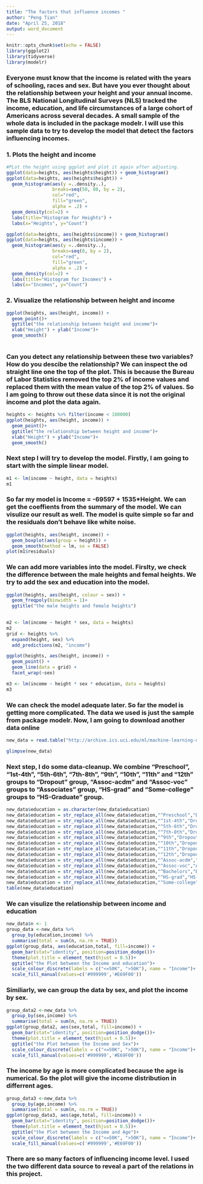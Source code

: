 ---
title: "The factors that influence incomes "
author: "Peng Tian"
date: "April 25, 2018"
output: word_document
---

```{r setup, include=FALSE}
knitr::opts_chunk$set(echo = FALSE)
library(ggplot2)
library(tidyverse)
library(modelr)
```

### Everyone must know that the income is related with the years of schooling, races and sex. But have you ever thought about the relationship between your height and your annual income. The BLS National Longitudinal Surveys (NLS) tracked the income, education, and life circumstances of a large cohort of Americans across several decades. A small sample of the whole data is included in the package modelr. I will use this sample data to try to develop the model that detect the factors influencing incomes.

### 1. Plots the height and income
```{r}
#PLot the height using ggplot and plot it again after adjusting.
ggplot(data=heights, aes(heights$height)) + geom_histogram()
ggplot(data=heights, aes(heights$height)) + 
  geom_histogram(aes(y =..density..), 
                 breaks=seq(50, 80, by = 2), 
                 col="red", 
                 fill="green", 
                 alpha = .2) + 
  geom_density(col=2) + 
  labs(title="Histogram for Heights") +
  labs(x="Heights", y="Count")

ggplot(data=heights, aes(heights$income)) + geom_histogram()
ggplot(data=heights, aes(heights$income)) + 
  geom_histogram(aes(y =..density..), 
                 breaks=seq(0, by = 2), 
                 col="red", 
                 fill="green", 
                 alpha = .2) + 
  geom_density(col=2) + 
  labs(title="Histogram for Incomes") +
  labs(x="Incomes", y="Count")

```
### 2. Visualize the relationship between height and income
```{r}
ggplot(heights, aes(height, income)) +
  geom_point()+
  ggtitle("the relationship between height and income")+
  xlab("Height") + ylab("Income")+
  geom_smooth()
  
```
### Can you detect any relationship between these two variables? How do you descibe the relationship? We can inspect the od straight line one the top of the plot. This is because the Bureau of Labor Statistics removed the top 2% of income values and replaced them with the mean value of the top 2% of values. So I am going to throw out these data since it is not the original income and plot the data again.
```{r}
heights <- heights %>% filter(income < 180000)
ggplot(heights, aes(height, income)) +
  geom_point()+
  ggtitle("the relationship between height and income")+
  xlab("Height") + ylab("Income")+
  geom_smooth()
```
### Next step I will try to develop the model. Firstly, I am going to start with the simple linear model.

```{r}
m1 <- lm(income ~ height, data = heights)
m1

```
### So far my model is Income = -69597 + 1535*Height. We can get the coeffients from the summary of the model. We can visulize our result as well. The model is quite simple so far and the residuals don't behave like white noise. 
```{r}
ggplot(heights, aes(height, income)) +
  geom_boxplot(aes(group = height)) +
  geom_smooth(method = lm, se = FALSE)
plot(m1$residuals)
```
### We can add more variables into the model. Firslty, we check the difference between the male heights and femal heights. We try to add the sex and education into the model.
```{r}
ggplot(heights, aes(height, colour = sex)) + 
  geom_freqpoly(binwidth = 1)+
  ggtitle("the male heights and female heights")
  
```

```{r}
m2 <- lm(income ~ height * sex, data = heights)
m2
grid <- heights %>% 
  expand(height, sex) %>% 
  add_predictions(m2, "income")

ggplot(heights, aes(height, income)) + 
  geom_point() + 
  geom_line(data = grid) +
  facet_wrap(~sex)
```

```{r}
m3 <- lm(income ~ height * sex * education, data = heights)
m3
```
### We can check the model adequate later. So far the model is getting more complicated. The data we used is just the sample from package modelr. Now, I am going to download another data online 
```{r}
new_data = read.table("http://archive.ics.uci.edu/ml/machine-learning-databases/adult/adult.data", sep=",", header=F, col.names=c("age", "type_employer", "fnlwgt", "education", "education_num", "marital", "occupation", "relationship", "race", "sex", "capital_gain", "capital_loss", "hr_per_week", "country", "income"), fill=FALSE, strip.white=T)

glimpse(new_data)

```
### Next step, I do some data-cleanup. We combine "Preschool", "1st-4th", "5th-6th", "7th-8th", "9th", "10th", "11th" and "12th" groups to "Dropout" group, "Assoc-acdm" and "Assoc-voc" groups to "Associates" group, "HS-grad" and "Some-college" groups to "HS-Graduate" group.
```{r}

new_data$education = as.character(new_data$education)
new_data$education = str_replace_all(new_data$education,"^Preschool","Dropout")
new_data$education = str_replace_all(new_data$education,"^1st-4th","Dropout")
new_data$education = str_replace_all(new_data$education,"^5th-6th","Dropout")
new_data$education = str_replace_all(new_data$education,"^7th-8th","Dropout")
new_data$education = str_replace_all(new_data$education,"^9th","Dropout")
new_data$education = str_replace_all(new_data$education,"^10th","Dropout")
new_data$education = str_replace_all(new_data$education,"^11th","Dropout")
new_data$education = str_replace_all(new_data$education,"^12th","Dropout")
new_data$education = str_replace_all(new_data$education,"^Assoc-acdm","Associates")
new_data$education = str_replace_all(new_data$education,"^Assoc-voc","Associates")
new_data$education = str_replace_all(new_data$education,"^Bachelors","Bachelors")
new_data$education = str_replace_all(new_data$education,"^HS-grad","HS-graduate")
new_data$education = str_replace_all(new_data$education,"^Some-college","Colleges")
table(new_data$education)
```
### We can visulize the relationship between income and education
```{r}
new_data$n <- 1
group_data <-new_data %>%
  group_by(education,income) %>%
  summarise(total = sum(n, na.rm = TRUE))
ggplot(group_data, aes(education,total, fill=income)) + 
  geom_bar(stat="identity", position=position_dodge())+
  theme(plot.title = element_text(hjust = 0.5))+
  ggtitle("the Plot between the Income and education")+
  scale_colour_discrete(labels = c("<=50K", ">50K"), name = "Income")+
  scale_fill_manual(values=c('#999999','#E69F00'))
```
### Similiarly, we can group the data by sex, and plot the income by sex.
```{r}
group_data2 <-new_data %>%
  group_by(sex,income) %>%
  summarise(total = sum(n, na.rm = TRUE))
ggplot(group_data2, aes(sex,total, fill=income)) + 
  geom_bar(stat="identity", position=position_dodge())+
  theme(plot.title = element_text(hjust = 0.5))+
  ggtitle("the Plot between the Income and Sex")+
  scale_colour_discrete(labels = c("<=50K", ">50K"), name = "Income")+
  scale_fill_manual(values=c('#999999','#E69F00'))
```


### The income by age is more complicated because the age is numerical. So the plot will give the income distribution in differrent ages.
```{r}
group_data3 <-new_data %>%
  group_by(age,income) %>%
  summarise(total = sum(n, na.rm = TRUE))
ggplot(group_data3, aes(age,total, fill=income)) + 
  geom_bar(stat="identity", position=position_dodge())+
  theme(plot.title = element_text(hjust = 0.5))+
  ggtitle("the Plot between the Income and Age")+
  scale_colour_discrete(labels = c("<=50K", ">50K"), name = "Income")+
  scale_fill_manual(values=c('#999999','#E69F00'))
```

### There are so many factors of influencing income level. I used the two different data source to reveal a part of the relations in this project. 